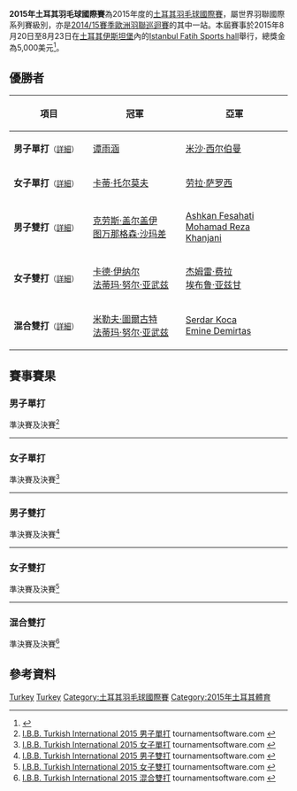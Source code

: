 {{noteTA|G1=Badminton}}
{{infobox badminton event
|name           = 2015年土耳其羽毛球國際賽
|image          = 
|size           = 
|caption        =
|dates          = 2015年8月20日－8月23日
|number_edition = 
|level          = 4B
|prize_money    = 5,000美元
|location       = {{TUR}}[[伊斯坦堡|伊斯坦堡]]
|venue          = Istanbul Fatih Sports hall
|previous       = 2014年土耳其羽毛球國際賽 
|next           = 2016年土耳其羽毛球國際賽
}}
'''2015年土耳其羽毛球國際賽'''為2015年度的[[土耳其羽毛球國際賽|土耳其羽毛球國際賽]]，屬世界羽聯國際系列賽級別，亦是[[2014/15賽季歐洲羽聯巡迴賽|2014/15賽季歐洲羽聯巡迴賽]]的其中一站。本屆賽事於2015年8月20日至8月23日在[[土耳其|土耳其]][[伊斯坦堡|伊斯坦堡]]內的[[Istanbul_Fatih_Sports_hall|Istanbul Fatih Sports hall]]舉行，總獎金為5,000美元<ref>{{cite web|title=Tournament prospectus - I.B.B Turkish International 2015|url=http://www.bwfbadminton.org/tournamentcalendar_event.aspx?id=26084|website=BWF|accessdate=2015-08-24|archive-date=2015-09-04|archive-url=https://web.archive.org/web/20150904171338/http://www.bwfbadminton.org/tournamentcalendar_event.aspx?id=26084|dead-url=no}}{{en}}</ref>。

== 優勝者 ==
{| class=wikitable style="font-size:small"
!width="200"|項目
!width="250"|冠軍
!width="250"|亞軍
|-
|'''男子單打'''<small>（[[#男子單打|詳細]]）</small>
|{{flagicon|BEL}} [[谭雨涵|谭雨涵]]
|{{flagicon|ISR}} [[米沙·西尔伯曼|米沙·西尔伯曼]]
|-
|'''女子單打'''<small>（[[#女子單打|詳細]]）</small>
|{{flagicon|EST}} [[卡蒂·托尔莫夫|卡蒂·托尔莫夫]]
|{{flagicon|HUN}} [[劳拉·萨罗西|劳拉·萨罗西]]
|-
|'''男子雙打'''<small>（[[#男子雙打|詳細]]）</small>
|{{flagicon|HUN}} [[克劳斯·盖尔盖伊|克劳斯·盖尔盖伊]]<br/>{{flagicon|THA}} [[图万那格森·沙玛差|图万那格森·沙玛差]]
|{{flagicon|IRI}} [[Ashkan_Fesahati|Ashkan Fesahati]]<br/>{{flagicon|IRI}} [[Mohamad_Reza_Khanjani|Mohamad Reza Khanjani]]
|-
|'''女子雙打'''<small>（[[#女子雙打|詳細]]）</small>
|{{flagicon|TUR}} [[卡德·伊纳尔|卡德·伊纳尔]]<br/>{{flagicon|TUR}} [[法蒂玛·努尔·亚武兹|法蒂玛·努尔·亚武兹]]
|{{flagicon|TUR}} [[杰姆雷·费拉|杰姆雷·费拉]]<br/>{{flagicon|TUR}} [[埃布鲁·亚兹甘|埃布鲁·亚兹甘]]
|-
|'''混合雙打'''<small>（[[#混合雙打|詳細]]）</small>
|{{flagicon|TUR}} [[米勒夫·圖爾古特|米勒夫·圖爾古特]]<br/>{{flagicon|TUR}} [[法蒂玛·努尔·亚武兹|法蒂玛·努尔·亚武兹]]
|{{flagicon|TUR}} [[Serdar_Koca|Serdar Koca]]<br/>{{flagicon|TUR}} [[Emine_Demirtas|Emine Demirtas]]
|}

== 賽事賽果 ==
=== 男子單打 ===
;準決賽及決賽<ref name="MS">[http://bwf.tournamentsoftware.com/sport/draw.aspx?id=A14B156A-525F-4A87-BAE2-2389991589D1&draw=2 I.B.B. Turkish International 2015 男子單打] tournamentsoftware.com {{en}}</ref>
{{4TeamBracket-Tennis3-v2
| team-width=200
| RD1-seed1=1
| RD1-team1='''{{flagicon|ISR}} [[米沙·西尔伯曼|米沙·西尔伯曼]]
| RD1-score1-1='''21
| RD1-score1-2='''21
| RD1-score1-3=
| RD1-seed2=3
| RD1-team2={{flagicon|AUT}} [[马蒂亚斯·阿尔默|马蒂亚斯·阿尔默]]
| RD1-score2-1=13
| RD1-score2-2=18
| RD1-score2-3=

| RD1-seed3=5
| RD1-team3={{nowrap|{{flagicon|RUS}} [[阿纳托利·亚特瑟夫|阿纳托利·亚特瑟夫]]}}
| RD1-score3-1=16
| RD1-score3-2=18
| RD1-score3-3=
| RD1-seed4=2
| RD1-team4='''{{flagicon|BEL}} [[谭雨涵|谭雨涵]]
| RD1-score4-1='''21
| RD1-score4-2='''21
| RD1-score4-3=

| RD2-seed1=1
| RD2-team1={{nowrap|{{flagicon|ISR}} [[米沙·西尔伯曼|米沙·西尔伯曼]]}}
| RD2-score1-1='''21
| RD2-score1-2=13
| RD2-score1-3=18
| RD2-seed2=2
| RD2-team2='''{{flagicon|BEL}} [[谭雨涵|谭雨涵]]
| RD2-score2-1=12
| RD2-score2-2='''21
| RD2-score2-3='''21
}}
----

=== 女子單打 ===
;準決賽及決賽<ref name="WS">[http://bwf.tournamentsoftware.com/sport/draw.aspx?id=A14B156A-525F-4A87-BAE2-2389991589D1&draw=4 I.B.B. Turkish International 2015 女子單打] tournamentsoftware.com {{en}}</ref>
{{4TeamBracket-Tennis3-v2
| team-width=200
| RD1-seed1=6
| RD1-team1={{nowrap|{{flagicon|RUS}} [[埃琳娜·科门德鲁夫斯卡亚|埃琳娜·科门德鲁夫斯卡亚]]}}
| RD1-score1-1=10
| RD1-score1-2=15
| RD1-score1-3=
| RD1-seed2=3
| RD1-team2='''{{flagicon|HUN}} [[劳拉·萨罗西|劳拉·萨罗西]]
| RD1-score2-1='''21
| RD1-score2-2='''21
| RD1-score2-3=

| RD1-seed3=4
| RD1-team3={{flagicon|TUR}} [[埃布鲁·亚兹甘|埃布鲁·亚兹甘]]
| RD1-score3-1=9
| RD1-score3-2=6
| RD1-score3-3=
| RD1-seed4=2
| RD1-team4='''{{flagicon|EST}} [[卡蒂·托尔莫夫|卡蒂·托尔莫夫]]
| RD1-score4-1='''21
| RD1-score4-2='''21
| RD1-score4-3=

| RD2-seed1=3
| RD2-team1={{flagicon|HUN}} [[劳拉·萨罗西|劳拉·萨罗西]]
| RD2-score1-1=13
| RD2-score1-2=11
| RD2-score1-3=
| RD2-seed2=2
| RD2-team2='''{{nowrap|{{flagicon|EST}} [[卡蒂·托尔莫夫|卡蒂·托尔莫夫]]}}
| RD2-score2-1='''21
| RD2-score2-2='''21
| RD2-score2-3=
}}
----

=== 男子雙打 ===
;準決賽及決賽<ref name="MD">[http://bwf.tournamentsoftware.com/sport/draw.aspx?id=A14B156A-525F-4A87-BAE2-2389991589D1&draw=6 I.B.B. Turkish International 2015 男子雙打] tournamentsoftware.com {{en}}</ref>
{{4TeamBracket-Tennis3-v2
| team-width=200
| RD1-seed1=
| RD1-team1='''{{flagicon|HUN}} [[克劳斯·盖尔盖伊|克劳斯·盖尔盖伊]]<br/> {{flagicon|THA}} [[图万那格森·沙玛差|图万那格森·沙玛差]]
| RD1-score1-1='''21
| RD1-score1-2='''21
| RD1-score1-3=
| RD1-seed2=3
| RD1-team2={{nowrap|{{flagicon|IRI}} [[瓦坦内贾德·苏罗什·伊斯坎达里|瓦坦内贾德·苏罗什·伊斯坎达里]]<br/> {{flagicon|IRI}} [[法尔津·坎加尼|法尔津·坎加尼]]}}
| RD1-score2-1=19
| RD1-score2-2=19
| RD1-score2-3=

| RD1-seed3=
| RD1-team3='''{{flagicon|IRI}} [[Ashkan_Fesahati|Ashkan Fesahati]]<br/> {{flagicon|IRI}} [[Mohamad_Reza_Khanjani|Mohamad Reza Khanjani]]
| RD1-score3-1='''21
| RD1-score3-2=17
| RD1-score3-3='''21
| RD1-seed4=
| RD1-team4={{flagicon|TUR}} [[Oktay_Aydin|Oktay Aydin]]<br/> {{flagicon|TUR}} [[Yunus_Bas|Yunus Bas]]
| RD1-score4-1=14
| RD1-score4-2='''21
| RD1-score4-3=16

| RD2-seed1=
| RD2-team1='''{{nowrap|{{flagicon|HUN}} [[克劳斯·盖尔盖伊|克劳斯·盖尔盖伊]]<br/> {{flagicon|THA}} [[图万那格森·沙玛差|图万那格森·沙玛差]]}}
| RD2-score1-1='''21
| RD2-score1-2='''21
| RD2-score1-3=
| RD2-seed2=
| RD2-team2={{flagicon|IRI}} [[Ashkan_Fesahati|Ashkan Fesahati]]<br/> {{flagicon|IRI}} [[Mohamad_Reza_Khanjani|Mohamad Reza Khanjani]]
| RD2-score2-1=6
| RD2-score2-2=6
| RD2-score2-3=
}}
----

=== 女子雙打 ===
;準決賽及決賽<ref name="WD">[http://bwf.tournamentsoftware.com/sport/draw.aspx?id=A14B156A-525F-4A87-BAE2-2389991589D1&draw=7 I.B.B. Turkish International 2015 女子雙打] {{Webarchive|url=https://archive.is/20150824050403/http://bwf.tournamentsoftware.com/sport/draw.aspx?id=A14B156A-525F-4A87-BAE2-2389991589D1&draw=7 |date=2015-08-24 }} tournamentsoftware.com {{en}}</ref>
{{4TeamBracket-Tennis3-v2
| team-width=200
| RD1-seed1=
| RD1-team1='''{{flagicon|TUR}} [[杰姆雷·费拉|杰姆雷·费拉]]<br/> {{flagicon|TUR}} [[埃布鲁·亚兹甘|埃布鲁·亚兹甘]]
| RD1-score1-1='''21
| RD1-score1-2='''21
| RD1-score1-3=
| RD1-seed2=
| RD1-team2={{nowrap|{{flagicon|RUS}} [[塔吉娜·比比克|塔吉娜·比比克]]<br/> {{flagicon|RUS}} [[埃琳娜·科门德鲁夫斯卡亚|埃琳娜·科门德鲁夫斯卡亚]]}}
| RD1-score2-1=19
| RD1-score2-2=15
| RD1-score2-3=

| RD1-seed3=
| RD1-team3={{flagicon|TUR}} [[Büşra_Benk|Büşra Benk]]<br/> {{flagicon|TUR}} [[Merve_Coban|Merve Coban]]
| RD1-score3-1=16
| RD1-score3-2=9
| RD1-score3-3=
| RD1-seed4=2
| RD1-team4='''{{flagicon|TUR}} [[卡德·伊纳尔|卡德·伊纳尔]]<br/> {{flagicon|TUR}} [[法蒂玛·努尔·亚武兹|法蒂玛·努尔·亚武兹]]
| RD1-score4-1='''21
| RD1-score4-2='''21
| RD1-score4-3=

| RD2-seed1=
| RD2-team1={{flagicon|TUR}} [[杰姆雷·费拉|杰姆雷·费拉]]<br/> {{flagicon|TUR}} [[埃布鲁·亚兹甘|埃布鲁·亚兹甘]]
| RD2-score1-1=13
| RD2-score1-2=15
| RD2-score1-3=
| RD2-seed2=2
| RD2-team2='''{{nowrap|{{flagicon|TUR}} [[卡德·伊纳尔|卡德·伊纳尔]]<br/> {{flagicon|TUR}} [[法蒂玛·努尔·亚武兹|法蒂玛·努尔·亚武兹]]}}
| RD2-score2-1='''21
| RD2-score2-2='''21
| RD2-score2-3=
}}
----

=== 混合雙打 ===
;準決賽及決賽<ref name="XD">[http://bwf.tournamentsoftware.com/sport/draw.aspx?id=A14B156A-525F-4A87-BAE2-2389991589D1&draw=8 I.B.B. Turkish International 2015 混合雙打] tournamentsoftware.com {{en}}</ref>
{{4TeamBracket-Tennis3-v2
| team-width=200
| RD1-seed1=
| RD1-team1='''{{flagicon|TUR}} [[Serdar_Koca|Serdar Koca]]<br/> {{flagicon|TUR}} [[Emine_Demirtas|Emine Demirtas]]
| RD1-score1-1='''21
| RD1-score1-2='''21
| RD1-score1-3=
| RD1-seed2=
| RD1-team2={{flagicon|TUR}} [[Bahadir_Kaan_Kola|Bahadir Kaan Kola]]<br/> {{flagicon|TUR}} [[布西拉·亚尔钦卡亚|布西拉·亚尔钦卡亚]]
| RD1-score2-1=17
| RD1-score2-2=6
| RD1-score2-3=

| RD1-seed3=
| RD1-team3={{nowrap|{{flagicon|TUR}} [[Burak_Furkan_Demir|Burak Furkan Demir]]<br/> {{flagicon|TUR}} [[Büşra_Benk|Büşra Benk]]}}
| RD1-score3-1=12
| RD1-score3-2=11
| RD1-score3-3=
| RD1-seed4=2
| RD1-team4='''{{flagicon|TUR}} [[米勒夫·圖爾古特|米勒夫·圖爾古特]]<br/> {{flagicon|TUR}} [[法蒂玛·努尔·亚武兹|法蒂玛·努尔·亚武兹]]
| RD1-score4-1='''21
| RD1-score4-2='''21
| RD1-score4-3=

| RD2-seed1=
| RD2-team1={{flagicon|TUR}} [[Serdar_Koca|Serdar Koca]]<br/> {{flagicon|TUR}} [[Emine_Demirtas|Emine Demirtas]]
| RD2-score1-1=14
| RD2-score1-2='''22
| RD2-score1-3=11
| RD2-seed2=2
| RD2-team2='''{{flagicon|TUR}} [[米勒夫·圖爾古特|米勒夫·圖爾古特]]<br/> {{flagicon|TUR}} [[法蒂玛·努尔·亚武兹|法蒂玛·努尔·亚武兹]]
| RD2-score2-1='''21
| RD2-score2-2=20
| RD2-score2-3='''21
}}

== 參考資料 ==
{{Reflist}}

[[Category:2015年世界羽聯國際系列賽|Turkey]]
[[Category:2014/15賽季歐洲羽聯巡迴賽|Turkey]]
[[Category:土耳其羽毛球國際賽|Category:土耳其羽毛球國際賽]]
[[Category:2015年土耳其體育|Category:2015年土耳其體育]]